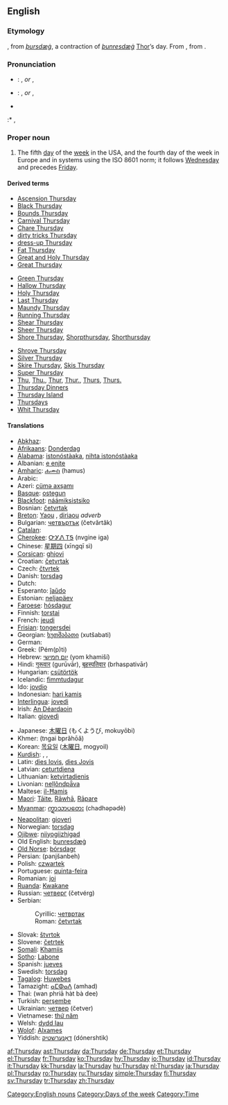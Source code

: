 ==English==

===Etymology===
{{ME.}}, from {{OE.}} ''[[þursdæġ]]'', a contraction of ''[[þunresdæġ]]'' [[Thor]]’s day. From {{proto|Germanic|thonaras daga-}}, from   {{proto|Indo-European|(s)tene-|to thunder}}.

===Pronunciation===
* {{UK}}: {{IPA|/ˈθɜ:zdeɪ/}}, {{SAMPA|/"T3:zdeI/}} ''or'' {{IPA|/ˈθɜ:zdi/}}, {{SAMPA|/"T3:zdi/}}
* {{US}}: {{IPA|/ˈθɝzdeɪ/}}, {{SAMPA|/"T3`zdeI/}} ''or'' {{IPA|/ˈθɝzdi/}}, {{SAMPA|/"T3`zdi/}}
* {{audio|en-us-Thursday.ogg|Audio (US)}}
:* {{rhymes|ɜ:(r)zdeɪ}}, {{rhymes|ɜ:(r)zdi}}

===Proper noun===
{{en-proper noun}}

# The fifth [[day]] of the [[week]] in the USA, and the fourth day of the week in Europe and in systems using the ISO 8601 norm; it follows [[Wednesday]] and precedes [[Friday]].
<!-- probably just an attributive use of the noun: # An appointment, person, or feeling associated with this day of the week.-->

====Derived terms====
{{top3}}
*[[Ascension Thursday]]
*[[Black Thursday]]
*[[Bounds Thursday]]
*[[Carnival Thursday]]
*[[Chare Thursday]]
*[[dirty tricks Thursday]]
*[[dress-up Thursday]]
*[[Fat Thursday]]
*[[Great and Holy Thursday]]
*[[Great Thursday]]
{{mid3}}
*[[Green Thursday]]
*[[Hallow Thursday]]
*[[Holy Thursday]]
*[[Last Thursday]]
*[[Maundy Thursday]]
*[[Running Thursday]]
*[[Shear Thursday]]
*[[Sheer Thursday]]
*[[Shore Thursday]], [[Shorpthursday]], [[Shorthursday]]
{{mid3}}
*[[Shrove Thursday]]
*[[Silver Thursday]]
*[[Skire Thursday]], [[Skis Thursday]]
*[[Super Thursday]]
*[[Thu]], [[Thu.]], [[Thur]], [[Thur.]], [[Thurs]], [[Thurs.]]
*[[w:Thursday Dinners|Thursday Dinners]]
*[[w:Thursday Island|Thursday Island]]
*[[Thursdays]]<!--adverb-->
*[[Whit Thursday]]
{{bottom}}

====Translations====
{{trans-top|day between Wednesday and Friday}}
*[[Abkhaz]]: {{RUchar|[[аҧшьаш]]}} {{IPAchar|(aṗṣ̌aš)}}
*[[Afrikaans]]: [[Donderdag]]
*[[Alabama]]: [[istonóstàaka]], [[nihta istonóstàaka]]
*Albanian: [[e enjte]]
*[[Amharic]]: [[ሐሙስ]] (hamus)
*Arabic: {{ARchar|[[الخميس]]}} {{Unicode|(al-χamíːs)}}
*Azeri: [[cümə axşamı]]
*[[Basque]]: [[ostegun]]
*[[Blackfoot]]: [[náámiksistsiko]]
*Bosnian: [[četvrtak#Bosnian|četvrtak]] {{m}}
*[[Breton]]: [[Yaou]] {{m}}, [[diriaou]] ''adverb'' <!-- move this to [[Thursdays]] once it is created-->
*Bulgarian: [[четвъртък]] (četvărtăk) {{m}}
*[[Catalan]]: {{t|ca|dijous|m}}
*[[Cherokee]]: [[ᏅᎩᏁ ᎢᎦ]] (nvgine iga)
*Chinese: [[星期四]] (xīngqī sì)
*[[Corsican]]: [[ghjovi]]
*Croatian: [[četvrtak#Croatian|četvrtak]]
*Czech: [[čtvrtek]] {{m}}
*Danish: [[torsdag#Danish|torsdag]]
*Dutch: {{t+|nl|donderdag|m}}
*Esperanto: [[ĵaŭdo]]
*Estonian: [[neljapäev]]
*[[Faroese]]: [[hósdagur]] {{m}}
*Finnish: [[torstai]]
*French: [[jeudi]] {{m}}
*[[Frisian]]: [[tongersdei]]
*Georgian: [[ხუთშაბათი]] (xutšabati)
*German: {{t+|de|Donnerstag|m|lang=German}}
*Greek: {{t|el|Πέμπτη|f}} (Pém(p)ti)
*Hebrew: [[יום חמישי]] (yom khamiší)
*Hindi: [[गुरूवार]] (gurūvār), [[बृहस्पतिवार]] (brhaspativār)
*Hungarian: [[csütörtök]]
*Icelandic: [[fimmtudagur]] {{m}}
*Ido: [[jovdio]]
*Indonesian: [[hari kamis]]
*[[Interlingua]]: [[jovedi]]
*Irish: [[An Déardaoin]]
*Italian: [[giovedì]] {{m}}
{{trans-mid}}
*Japanese: [[木曜日]] (もくようび, mokuyōbi)
*Khmer: {{KMchar|[[ព្រហស្បតិ៍]]}} (tngai bprăhōă)
*Korean: [[목요일]] ([[木曜日]], mogyoil)
*[[Kurdish]]: {{t|ku|pêncşem|f}}, {{KUchar|[[پێنجشه‌م]]}}, {{KUchar|[[پێنجشه‌مه‌]]}}
*Latin: [[dies Iovis]], [[dies Jovis]]
*Latvian: [[ceturtdiena]]
*Lithuanian: [[ketvirtadienis]] {{m}}
*Livonian: [[neļļõndpǟva]]
*Maltese: [[il-Ħamis]]
*[[Maori]]: [[Tāite]], [[Rāwhā]], [[Rāpare]]
*[[Myanmar]]: [[က္ရာသာပတေး]] (chadhəpədè)
*[[Neapolitan]]: [[gioverì]]
*Norwegian: [[torsdag#Norwegian|torsdag]]
*[[Ojibwe]]: [[niiyogiizhigad]]
*Old English: [[þunresdæġ]] {{m}}
*[[Old Norse]]: [[þórsdagr]] {{m}}
*Persian: {{FAchar|[[پنجشنبه]]}} (panjšanbeh)
*Polish: [[czwartek]]
*Portuguese: [[quinta-feira]]
*Romanian: [[joi]] {{f}}
*[[Ruanda]]: [[Kwakane]]
*Russian: [[четверг]] (četvérg) {{m}}
*Serbian:
*:Cyrillic: [[четвртак#Serbian|четвртак]] {{m}}
*:Roman: [[četvrtak#Serbian|četvrtak]] {{m}}
*Slovak: [[štvrtok]] {{m}}
*Slovene: [[četrtek]] {{m}}
*[[Somali]]: [[Khamiis]]
*[[Sotho]]: [[Labone]]
*Spanish: [[jueves]] {{m}}
*Swedish: [[torsdag]] {{c}}
*[[Tagalog]]: [[Huwebes]]
*Tamazight: [[ⴰⵎⵀⴰⴷ]] (amhad)
*Thai: {{THchar|[[วันพฤหัสบดี]]}} (wan phriā hàt bà dee)
*Turkish: [[perşembe]]
*Ukrainian: [[четвер]] (četver)
*Vietnamese: [[thứ năm]]
*Welsh: [[dydd Iau]] {{m}}
*[[Wolof]]: [[Alxames]]
*Yiddish: [[דאָנערשטיק]] (dónershtik)
{{trans-bottom}}

[[Category:English nouns]]
[[Category:Days of the week]]
[[Category:Time]]

[[af:Thursday]]
[[ast:Thursday]]
[[da:Thursday]]
[[de:Thursday]]
[[et:Thursday]]
[[el:Thursday]]
[[fr:Thursday]]
[[ko:Thursday]]
[[hy:Thursday]]
[[io:Thursday]]
[[id:Thursday]]
[[it:Thursday]]
[[kk:Thursday]]
[[la:Thursday]]
[[hu:Thursday]]
[[nl:Thursday]]
[[ja:Thursday]]
[[pl:Thursday]]
[[ro:Thursday]]
[[ru:Thursday]]
[[simple:Thursday]]
[[fi:Thursday]]
[[sv:Thursday]]
[[tr:Thursday]]
[[zh:Thursday]]